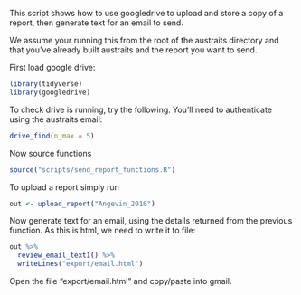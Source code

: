 
This script shows how to use googledrive to upload and store a copy of a report, then generate text for an email to send.

We assume your running this from the root of the austraits directory and that you've already built austraits and the report you want to send.

First load google drive:

```r
library(tidyverse)
library(googledrive)
```

To check drive is running, try the following. You'll need to authenticate using the austraits email:

```r
drive_find(n_max = 5)
```

Now source functions
```r
source("scripts/send_report_functions.R")
```

To upload a report simply run

```r
out <- upload_report("Angevin_2010")
```

Now generate text for an email, using the details returned from the previous function. As this is html, we need to write it to file:

```r
out %>% 
  review_email_text1() %>%
  writeLines("export/email.html")
```

Open the file "export/email.html" and copy/paste into gmail.

